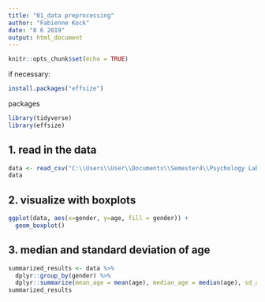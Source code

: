 ```yaml
---
title: "01_data preprocessing"
author: "Fabienne Kock"
date: "8 6 2019"
output: html_document
---
```


```r
knitr::opts_chunk$set(echo = TRUE)
```
if necessary:
```r
install.packages("effsize")
```
packages
```r
library(tidyverse)
library(effsize)
```
## 1. read in the data
```r
data <- read_csv("C:\\Users\\User\\Documents\\Semester4\\Psychology Lab\\XPLabFinal\\data\\01 pilot\\Subject_data_clean.csv")
data
```

## 2. visualize with boxplots
```r
ggplot(data, aes(x=gender, y=age, fill = gender)) + 
  geom_boxplot()
```

## 3. median and standard deviation of age
```r
summarized_results <- data %>%
  dplyr::group_by(gender) %>%
  dplyr::summarize(mean_age = mean(age), median_age = median(age), sd_age = sd(age))
summarized_results
```


